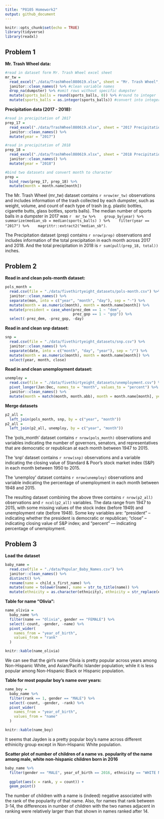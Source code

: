 ```yaml
---
title: "P8105 Homework2"
output: github_document
---
```


```r
knitr::opts_chunk$set(echo = TRUE)
library(tidyverse)
library(readxl)
```
  

## Problem 1

**Mr. Trash Wheel data:**
```r
#read in dataset form Mr. Trash Wheel excel sheet
mr_tw = 
  read_excel("./data/TrashWheel080619.xlsx", sheet = "Mr. Trash Wheel", range = "A2:N406") %>% 
  janitor::clean_names() %>% #clean variable names
  drop_na(dumpster) %>% #omit rows without specific dumpster
  mutate(sports_balls = round(sports_balls, 0)) %>% #round to integer
  mutate(sports_balls = as.integer(sports_balls)) #convert into integer data type
```

**Precipitation data (2017 - 2018):**
```r
#read in precipitation of 2017
prep_17 = 
  read_excel("./data/TrashWheel080619.xlsx", sheet = "2017 Precipitation", range = "A2:B14") %>% 
  janitor::clean_names() %>% 
  mutate(year = "2017")

#read in precipitation of 2018
prep_18 = 
  read_excel("./data/TrashWheel080619.xlsx", sheet = "2018 Precipitation", range = "A2:B14") %>% 
  janitor::clean_names() %>% 
  mutate(year = "2018")

#bind two datasets and convert month to character
prep = 
  bind_rows(prep_17, prep_18) %>% 
  mutate(month = month.name[month])
```

The Mr. Trash Wheel (mr_tw) dataset contains `r nrow(mr_tw)` observations and includes information of the trash collected by each dumpster, such as weight, volume, and count of each type of trash (e.g. plastic bottles, cigarette butts, glass bottles, sports balls). 
The median number of sports balls in a dumpster in 2017 was `r  mr_tw %>% 
  group_by(year) %>% 
  summarize(median_sb = median(sports_balls) ) %>% 
  filter(year == "2017") %>% 
  magrittr::extract2("median_sb")`.
     
     
The Precipitation dataset (prep) contains `r nrow(prep)` observations and includes information of the total precipitation in each month across 2017 and 2018. And the total precipitation in 2018 is `r sum(pull(prep_18, total))` inches.

## Problem 2

**Read in and clean pols-month dataset:**
```r
pols_month =
  read.csv(file = "./data/fivethirtyeight_datasets/pols-month.csv") %>% 
  janitor::clean_names() %>% 
  separate(mon, into = c("year", "month", "day"), sep = "-") %>% 
  mutate(month = as.numeric(month), month = month.name[month]) %>% 
  mutate(president = case_when(prez_dem == 1 ~ "dem",
                               prez_gop == 1 ~ "gop")) %>% 
  select(-prez_dem, -prez_gop, -day)
```

**Read in and clean snp dataset:**
```r
snp =
  read.csv(file = "./data/fivethirtyeight_datasets/snp.csv") %>% 
  janitor::clean_names() %>% 
  separate(date, into = c("month", "day", "year"), sep = "/") %>% 
  mutate(month = as.numeric(month), month = month.name[month]) %>% 
  select(year, month, close)
```

**Read in and clean unemployment dataset:**
```r
unemploy =
  read.csv(file = "./data/fivethirtyeight_datasets/unemployment.csv") %>% 
  pivot_longer(Jan:Dec, names_to = "month", values_to = "percent") %>% 
  janitor::clean_names() %>% 
  mutate(month = match(month, month.abb), month = month.name[month], year = as.character(year))
```

**Merge datasets**
```r
p2_all =
  left_join(pols_month, snp, by = c("year", "month"))
p2_all =
  left_join(p2_all, unemploy, by = c("year", "month"))
```


The 'pols_month' dataset contains `r nrow(pols_month)` observations and variables indicating the number of governors, senators, and representatives that are democratic or republican at each month between 1947 to 2015. 

The 'snp' dataset contains `r nrow(snp)` observations and a variable indicating the closing value of Standard & Poor’s stock market index (S&P) in each month between 1950 to 2015.

The 'unemploy' dataset contains `r nrow(unemploy)` observations and variable indicating the percentage of unemployment in each month between 1948 and 2015.

The resulting dataset combining the above three contains `r nrow(p2_all)` observations and `r ncol(p2_all)` variables. The data range from 1947 to 2015, with some missing values of the stock index (before 1949) and unemployment rate (before 1948). Some key variables are: "president" -- indicating whether the president is democratic or republican; "close" -- indicating closing value of S&P index; and "percent" --- indicating percentage of unemployment.

## Problem 3

**Load the dataset**
```r
baby_name =
  read.csv(file = "./data/Popular_Baby_Names.csv") %>% 
  janitor::clean_names() %>% 
  distinct() %>% 
  rename(name = child_s_first_name) %>% 
  mutate(name = tolower(name), name = str_to_title(name)) %>% 
  mutate(ethnicity = as.character(ethnicity), ethnicity = str_replace(ethnicity, "BLACK NON HISPANIC", "BLACK NON HISP"), ethnicity = str_replace(ethnicity, "WHITE NON HISPANIC", "WHITE NON HISP"), ethnicity = str_replace(ethnicity, "ASIAN AND PACIFIC ISLANDER", "ASIAN AND PACI")) 

```


**Table for name "Olivia":**
```r
name_olivia =
  baby_name %>% 
  filter(name == "Olivia", gender == "FEMALE") %>%
  select(-count, -gender, -name) %>% 
  pivot_wider(
    names_from = "year_of_birth",
    values_from = "rank"
  ) 

knitr::kable(name_olivia)
```

We can see that the girl's name Olivia is pretty popular across years among Non-Hispanic White, and Asian/Pacific Islander population; while it is less popular among Non-Hispanic Black or Hispanic population.
   

**Table for most popular boy's name over years:**
```r
name_boy = 
  baby_name %>% 
  filter(rank == 1, gender == "MALE") %>% 
  select(-count, -gender, -rank) %>% 
  pivot_wider(
    names_from = "year_of_birth",
    values_from = "name"
  ) 

knitr::kable(name_boy)
```

It seems that Jayden is a pretty popular boy's name across different ethinicity group except in Non-Hispanic White population.

   
**Scatter plot of number of children of a name vs. popularity of the name among male, white non-hispanic children born in 2016**
```r
baby_name %>% 
  filter(gender == "MALE", year_of_birth == 2016, ethnicity == "WHITE NON HISP") %>% 
  
  ggplot(aes(x = rank, y = count)) +
  geom_point()
```

The number of children with a name is (indeed) negative associated with the rank of the popularity of that name. Also, for names that rank between 3-14, the differences in number of children with the two names adjacent in ranking were relatively larger than that shown in names ranked after 14.
